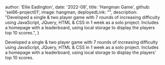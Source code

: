 
  author: 'Ellie Eadington',
  date: '2022-08',
  title: 'Hangman Game',
  github: 'sei66-project01',
  image: hangman,
  deployedLink: "",
  description:
    "Developed a single & two player game with 7 rounds of increasing difficulty using JavaScript, JQuery, HTML & CSS in 1 week as a solo project. Includes a homepage with a leaderboard, using local storage to display the players top 10 scores.",
}


Developed a single & two player game with 7 rounds of increasing difficulty using JavaScript, JQuery, HTML & CSS in 1 week as a solo project. Includes a homepage with a leaderboard, using local storage to display the players' top 10 scores.
